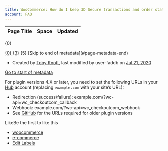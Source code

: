 ```yaml
---
title: WooCommerce: How do I keep 3D Secure transactions and order statuses in sync?
account: FAQ 
---
```


<table class="aui"> <thead> <tr class="header"> <th class="search-result-title">Page Title</th> <th class="search-result-space">Space</th> <th class="search-result-date">Updated</th> </tr> </thead> </table> <p class="search-result-count">{0}</p> <tr class="search-result"> <td class="search-result-title"><a href="{1}" class="content-type-{2}"><span>{0}</span></a></td> <td class="search-result-space"><a class="space" href="/display/{4}/" title="{3}">{3}</a></td> <td class="search-result-date"><span class="date" title="{6}">{5}</span></td> </tr> [Skip to end of metadata](#page-metadata-end)

*   Created by [Toby Knott](    /display/~toby.knott
    ), last modified by user-faddb on [Jul 21, 2020](/pages/diffpagesbyversion.action?pageId=8487230&selectedPageVersions=3&selectedPageVersions=4 "Show changes")

[Go to start of metadata](#page-metadata-start)

For plugin versions 4.X or later, you need to set the following URLs in your [Hub](https://sandbox.checkout.com/) account (replacing `example.com` with your site’s URL):

*   Redirection (success/failure): example.com/?wc-api=wc\_checkoutcom\_callback
*   Webhook: example.com/?wc-api=wc\_checkoutcom\_webhook
*   See [GitHub](https://github.com/checkout/checkout-woocommerce-plugin/wiki/URLs--2.x) for the URLs required for older plugin versions

  

LikeBe the first to like this

*   [woocommerce](/label/FAQ/woocommerce)
*   [e-commerce](/label/FAQ/e-commerce)
*   [Edit Labels](# "Edit Labels (Type 'l')")




